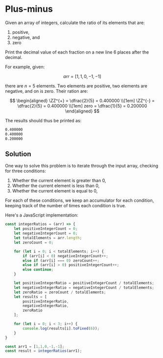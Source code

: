 # Plus-minus

Given an array of integers, calculate the ratio of its elements that are:

1. positive,
2. negative, and
3. zero

Print the decimal value of each fraction on a new line 6 places after the
decimal.

For example, given:

$$
	arr = [1,1,0,-1,-1]
$$

there are ${n = 5}$ elements. Two elements are positive, two elements are
negative, and on is zero. Their ration are:

$$
	\begin{aligned}
		\ZZ^{+} = \dfrac{2}{5} = 0.400000 \\[1em]
		\ZZ^{-} = \dfrac{2}{5} = 0.400000 \\[1em]
		zero = \dfrac{1}{5} = 0.200000
	\end{aligned}
$$

The results should thus be printed as:

```nasm
0.400000
0.400000
0.200000
```

## Solution

One way to solve this problem is to iterate through the input array,
checking for three conditions:

1. Whether the current element is greater than 0,
2. Whether the current element is less than 0,
3. Whether the current element is equal to 0,

For each of these conditions, we keep an accumulator for each condition,
keeping track of the number of times each condition is true. 



Here's a JavaScript implementation:

```javascript
const integerRatios = (arr) => {
	let positiveIntegerCount = 0;
	let negativeIntegerCount = 0;
	let totalElements = arr.length;
	let zeroCount = 0;

	for (let i = 0; i < totalElements; i++) {
		if (arr[i] < 0) negativeIntegerCount++;
		else if (arr[i] === 0) zeroCount++;
		else if (arr[i] > 0) positiveIntegerCount++;
		else continue;
	}

	let positiveIntegerRatio = positiveIntegerCount / totalElements;
	let negativeIntegerRatio = negativeIntegerCount / totalElements;
	let zeroRatio = zeroCount / totalElements;
	let results = [
		positiveIntegerRatio, 
		negativeIntegerRatio, 
		zeroRatio
	];

	for (let i = 0; i < 3; i++) {
		console.log(results[i].toFixed(6));
	}
}

const arr1 = [1,1,0,-1,-1];
const result = integerRatios(arr1);
```



